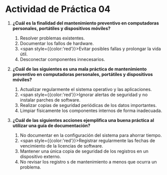 # Actividad de Práctica 04

1. **¿Cuál es la finalidad del mantenimiento preventivo en computadoras personales, portátiles y dispositivos móviles?**
    1. Resolver problemas existentes.
    2. Documentar los fallos de hardware.
    3. <span style={{color:'red'}}>Evitar posibles fallas y prolongar la vida útil.</span>
    4. Desconectar componentes innecesarios.

2. **¿Cuál de las siguientes es una mala práctica de mantenimiento preventivo en computadoras personales, portátiles y dispositivos móviles?**
    1. Actualizar regularmente el sistema operativo y las aplicaciones.
    2. <span style={{color:'red'}}>Ignorar alertas de seguridad y no instalar parches de software.</span>
    3. Realizar copias de seguridad periódicas de los datos importantes.
    4. Limpiar físicamente los componentes internos de forma inadecuada.

3. **¿Cuál de las siguientes acciones ejemplifica una buena práctica al utilizar una guía de documentación?**
    1. No documentar en la configuración del sistema para ahorrar tiempo.
    2. <span style={{color:'red'}}>Registrar regularmente las fechas de vencimiento de la licencias de software.</span>
    3. Mantener una única copia de seguridad de los registros en un dispositivo externo.
    4. No revisar los registro s de mantenimiento a menos que ocurra un problema.